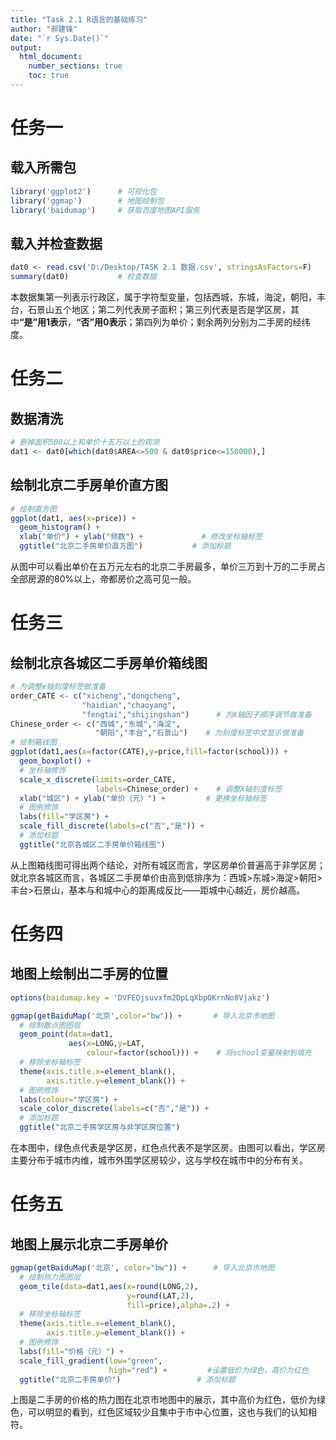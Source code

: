 ```yaml
---
title: "Task 2.1 R语言的基础练习"
author: "郝建锋"
date: "`r Sys.Date()`"
output:
  html_document:
    number_sections: true
    toc: true
---
```



# 任务一
## 载入所需包
```r
library('ggplot2')      # 可视化包
library('ggmap')        # 地图绘制包
library('baidumap')     # 获取百度地图API服务
```

## 载入并检查数据
```r
dat0 <- read.csv('D:/Desktop/TASK 2.1 数据.csv', stringsAsFactors=F)
summary(dat0)           # 检查数据
```
本数据集第一列表示行政区，属于字符型变量，包括西城，东城，海淀，朝阳，丰台，石景山五个地区；第二列代表房子面积；第三列代表是否是学区房，其中**“是”用1表示**，**“否”用0表示**；第四列为单价；剩余两列分别为二手房的经纬度。


# 任务二
## 数据清洗
```r
# 删掉面积500以上和单价十五万以上的观测
dat1 <- dat0[which(dat0$AREA<=500 & dat0$price<=150000),]
```

## 绘制北京二手房单价直方图
```r
# 绘制直方图
ggplot(dat1, aes(x=price)) + 
  geom_histogram() + 
  xlab("单价") + ylab("频数") +             # 修改坐标轴标签
  ggtitle("北京二手房单价直方图")           # 添加标题
```

从图中可以看出单价在五万元左右的北京二手房最多，单价三万到十万的二手房占全部房源的80%以上，帝都房价之高可见一般。

# 任务三
## 绘制北京各城区二手房单价箱线图
```r
# 为调整x轴刻度标签做准备
order_CATE <- c("xicheng","dongcheng",
                "haidian","chaoyang",
                "fengtai","shijingshan")      # 为X轴因子顺序调节做准备
Chinese_order <- c("西城","东城","海淀",
                   "朝阳","丰台","石景山")    # 为刻度标签中文显示做准备
# 绘制箱线图
ggplot(dat1,aes(x=factor(CATE),y=price,fill=factor(school))) +
  geom_boxplot() +
  # 坐标轴修饰
  scale_x_discrete(limits=order_CATE,
                   labels=Chinese_order) +    # 调整X轴刻度标签
  xlab("城区") + ylab("单价（元）") +         # 更换坐标轴标签
  # 图例修饰
  labs(fill="学区房") +
  scale_fill_discrete(labels=c("否","是")) +
  # 添加标题
  ggtitle("北京各城区二手房单价箱线图")       
```

从上图箱线图可得出两个结论，对所有城区而言，学区房单价普遍高于非学区房；就北京各城区而言，各城区二手房单价由高到低排序为：西城>东城>海淀>朝阳>丰台>石景山，基本与和城中心的距离成反比——距城中心越近，房价越高。

# 任务四
## 地图上绘制出二手房的位置
```r
options(baidumap.key = 'DVFEOjsuvxfm2DpLqXbpOKrnNo8Vjakz')
```

```r
ggmap(getBaiduMap('北京',color="bw")) +       # 导入北京市地图
  # 绘制散点图图层
  geom_point(data=dat1,
             aes(x=LONG,y=LAT,
                 colour=factor(school))) +    # 将school变量映射到填充
  # 移除坐标轴标签
  theme(axis.title.x=element_blank(),
        axis.title.y=element_blank()) +
  # 图例修饰
  labs(colour="学区房") +
  scale_color_discrete(labels=c("否","是")) +
  # 添加标题
  ggtitle("北京二手房学区房与非学区房位置")   
```

在本图中，绿色点代表是学区房，红色点代表不是学区房。由图可以看出，学区房主要分布于城市内维，城市外围学区房较少，这与学校在城市中的分布有关。

# 任务五
## 地图上展示北京二手房单价
```r
ggmap(getBaiduMap('北京', color="bw")) +      # 导入北京市地图
  # 绘制热力图图层
  geom_tile(data=dat1,aes(x=round(LONG,2),
                          y=round(LAT,2),
                          fill=price),alpha=.2) +
  # 移除坐标轴标签
  theme(axis.title.x=element_blank(),
        axis.title.y=element_blank()) +
  # 图例修饰
  labs(fill="价格（元）") +                   
  scale_fill_gradient(low="green",
                      high="red") +         #设置低价为绿色，高价为红色
  ggtitle("北京二手房单价")                 # 添加标题
```

上图是二手房的价格的热力图在北京市地图中的展示，其中高价为红色，低价为绿色，可以明显的看到，红色区域较少且集中于市中心位置，这也与我们的认知相符。
